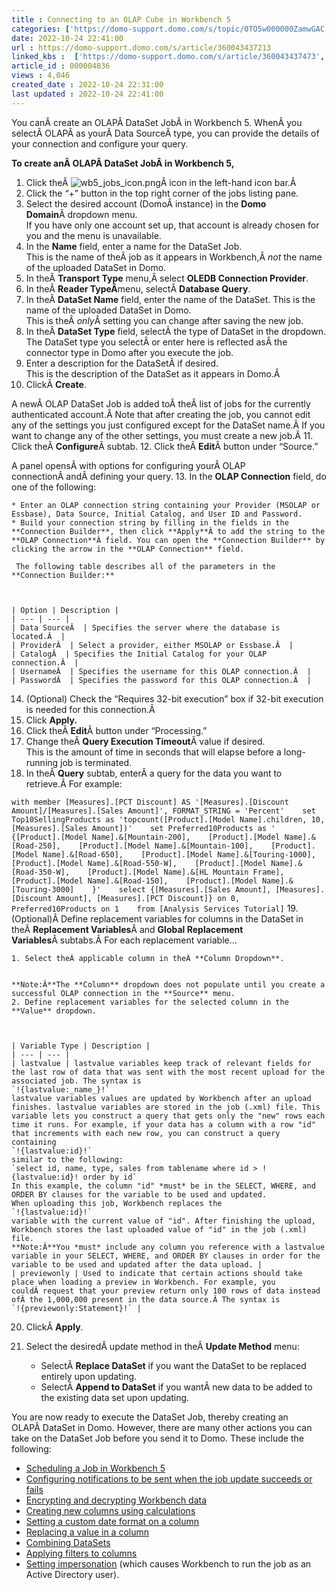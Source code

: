 ```yaml
---
title : Connecting to an OLAP Cube in Workbench 5
categories: ['https://domo-support.domo.com/s/topic/0TO5w000000ZamwGAC']
date: 2022-10-24 22:41:00
url : https://domo-support.domo.com/s/article/360043437213
linked_kbs :  ['https://domo-support.domo.com/s/article/360043437473', 'https://domo-support.domo.com/s/article/360043437173', 'https://domo-support.domo.com/s/article/360042932814', 'https://domo-support.domo.com/s/article/360042925494', 'https://domo-support.domo.com/s/article/360043437413', 'https://domo-support.domo.com/s/knowledge-base', 'https://domo-support.domo.com/s/article/360043429953', 'https://domo-support.domo.com/s/article/360043437333', 'https://domo-support.domo.com/s/article/360043212294', 'https://domo-support.domo.com/s/article/360043437213', 'https://domo-support.domo.com/s/article/360042932794', 'https://domo-support.domo.com/s/article/360043437193', 'https://domo-support.domo.com/s/article/360043437433', 'https://domo-support.domo.com/s/topic/0TO5w000000ZamwGAC', 'https://domo-support.domo.com/s/article/360043429933', 'https://domo-support.domo.com/s/article/360043429693', 'https://domo-support.domo.com/s/article/360043429913']
article_id : 000004836
views : 4,046
created_date : 2022-10-24 22:31:00
last updated : 2022-10-24 22:41:00
---
```




You canÂ create an OLAPÂ DataSet JobÂ in Workbench 5. WhenÂ you selectÂ OLAPÂ as yourÂ Data SourceÂ type, you can provide the details of your connection and configure your query.


**To create anÂ OLAPÂ DataSet JobÂ in Workbench 5,**


1. Click theÂ ![wb5_jobs_icon.png](wb5_jobs_icon.png)Â icon in the left-hand icon bar.Â
2. Click the "+" button in the top right corner of the jobs listing pane.
3. Select the desired account (DomoÂ instance) in the **Domo Domain**Â dropdown menu.  
 If you have only one account set up, that account is already chosen for you and the menu is unavailable.
4. In the **Name** field, enter a name for the DataSet Job.  
 This is the name of theÂ job as it appears in Workbench,Â *not* the name of the uploaded DataSet in Domo.
5. In theÂ **Transport Type** menu,Â select **OLEDB Connection Provider**.
6. In theÂ **Reader TypeÂ**menu, selectÂ **Database Query**.
7. In theÂ **DataSet Name** field, enter the name of the DataSet. This is the name of the uploaded DataSet in Domo.  
 This is theÂ *only*Â setting you can change after saving the new job.
8. In theÂ **DataSet Type** field, selectÂ the type of DataSet in the dropdown.  
 The DataSet type you selectÂ or enter here is reflected asÂ the connector type in Domo after you execute the job.
9. Enter a description for the DataSetÂ if desired.  
 This is the description of the DataSet as it appears in Domo.Â
10. ClickÂ **Create**.  
   
 A newÂ OLAP DataSet Job is added toÂ theÂ list of jobs for the currently authenticated account.Â Note that after creating the job, you cannot edit any of the settings you just configured except for the DataSet name.Â If you want to change any of the other settings, you must create a new job.Â
11. Click theÂ **Configure**Â subtab.
12. Click theÂ **Edit**Â button under "Source."  
   
 A panel opensÂ with options for configuring yourÂ OLAP connectionÂ andÂ defining your query.
13. In the **OLAP Connection** field, do one of the following:



	* Enter an OLAP connection string containing your Provider (MSOLAP or Essbase), Data Source, Initial Catalog, and User ID and Password.
	* Build your connection string by filling in the fields in the **Connection Builder**, then click **Apply**Â to add the string to the **OLAP Connection**Â field. You can open the **Connection Builder** by clicking the arrow in the **OLAP Connection** field.  
	   
	 The following table describes all of the parameters in the **Connection Builder:**
	
	
	
	| Option | Description |
	| --- | --- |
	| Data SourceÂ  | Specifies the server where the database is located.Â  |
	| ProviderÂ  | Select a provider, either MSOLAP or Essbase.Â  |
	| CatalogÂ  | Specifies the Initial Catalog for your OLAP connection.Â  |
	| UsernameÂ  | Specifies the username for this OLAP connection.Â  |
	| PasswordÂ  | Specifies the password for this OLAP connection.Â  |
14. (Optional) Check the "Requires 32-bit execution" box if 32-bit execution is needed for this connection.Â
15. Click **Apply.**
16. Click theÂ **Edit**Â button under "Processing."
17. Change theÂ **Query Execution Timeout**Â value if desired.  
 This is the amount of time in seconds that will elapse before a long-running job is terminated.
18. In theÂ **Query** subtab, enterÂ a query for the data you want to retrieve.Â For example:  
   
 `with member [Measures].[PCT Discount] AS '[Measures].[Discount Amount]/[Measures].[Sales Amount]', FORMAT_STRING = 'Percent'  
 set Top10SellingProducts as 'topcount([Product].[Model Name].children, 10, [Measures].[Sales Amount])'  
 set Preferred10Products as '  
 {[Product].[Model Name].&[Mountain-200],  
 [Product].[Model Name].&[Road-250],  
 [Product].[Model Name].&[Mountain-100],  
 [Product].[Model Name].&[Road-650],  
 [Product].[Model Name].&[Touring-1000],  
 [Product].[Model Name].&[Road-550-W],  
 [Product].[Model Name].&[Road-350-W],  
 [Product].[Model Name].&[HL Mountain Frame],  
 [Product].[Model Name].&[Road-150],  
 [Product].[Model Name].&[Touring-3000]  
 }'  
 select {[Measures].[Sales Amount], [Measures].[Discount Amount], [Measures].[PCT Discount]} on 0,  
 Preferred10Products on 1  
 from [Analysis Services Tutorial]`
19. (Optional)Â Define replacement variables for columns in the DataSet in theÂ **Replacement Variables**Â and **Global Replacement Variables**Â subtabs.Â For each replacement variable...


	1. Select theÂ applicable column in theÂ **Column Dropdown**.
	
	
	**Note:Â**The **Column** dropdown does not populate until you create a successful OLAP connection in the **Source** menu.
	2. Define replacement variables for the selected column in the **Value** dropdown.
	
	
	
	| Variable Type | Description |
	| --- | --- |
	| lastvalue | lastvalue variables keep track of relevant fields for the last row of data that was sent with the most recent upload for the associated job. The syntax is
	`!{lastvalue:_name_}!`
	lastvalue variables values are updated by Workbench after an upload finishes. lastvalue variables are stored in the job (.xml) file. This variable lets you construct a query that gets only the "new" rows each time it runs. For example, if your data has a column with a row "id" that increments with each new row, you can construct a query containing
	`!{lastvalue:id}!`
	similar to the following:
	`select id, name, type, sales from tablename where id > !{lastvalue:id}! order by id`
	In this example, the column "id" *must* be in the SELECT, WHERE, and ORDER BY clauses for the variable to be used and updated.
	When uploading this job, Workbench replaces the
	`!{lastvalue:id}!`
	variable with the current value of "id". After finishing the upload, Workbench stores the last uploaded value of "id" in the job (.xml) file.
	**Note:Â**You *must* include any column you reference with a lastvalue variable in your SELECT, WHERE, and ORDER BY clauses in order for the variable to be used and updated after the data upload. |
	| previewonly | Used to indicate that certain actions should take place when loading a preview in Workbench. For example, you couldÂ request that your preview return only 100 rows of data instead ofÂ the 1,000,000 present in the data source.Â The syntax is
	`!{previewonly:Statement}!` |
20. ClickÂ **Apply**.
21. Select the desiredÂ update method in theÂ **Update Method** menu:



	* SelectÂ **Replace DataSet** if you want the DataSet to be replaced entirely upon updating.
	* SelectÂ **Append to DataSet** if you wantÂ new data to be added to the existing data set upon updating.


You are now ready to execute the DataSet Job, thereby creating an OLAPÂ DataSet in Domo. However, there are many other actions you can take on the DataSet Job before you send it to Domo. These include the following:



* [Scheduling a Job in Workbench 5](..\scheduling_a_job_in_workbench_5\index.html "Scheduling a Job in Workbench 4")
* [Configuring notifications to be sent when the job update succeeds or fails](..\setting_notifications_in_workbench_5\index.html "Setting Notifications in Workbench 4")
* [Encrypting and decrypting Workbench data](..\encrypting_decrypting_and_hashing_workbench_5_data\index.html "Encrypting and Decrypting Workbench 4 Data")
* [Creating new columns using calculations](..\creating_columns_in_workbench_5_using_calculations\index.html "Creating Columns in Workbench 4 Using Calculations")
* [Setting a custom date format on a column](..\setting_a_custom_date_format_on_a_column_in_workbench_5\index.html "Setting a Custom Date Format on a Column in Workbench 4")
* [Replacing a value in a column](..\replacing_a_column_value_in_workbench_5\index.html "Replacing a Column Value in Workbench 4")
* [Combining DataSets](..\combining_datasets_in_workbench_5\index.html "Combining DataSets in Workbench 4")
* [Applying filters to columns](..\filtering_columns_in_workbench_5\index.html "Filtering Columns in Workbench 4")
* [Setting impersonation](..\workbench_5_training_topics\index.md) (which causes Workbench to run the job as an Active Directory user).